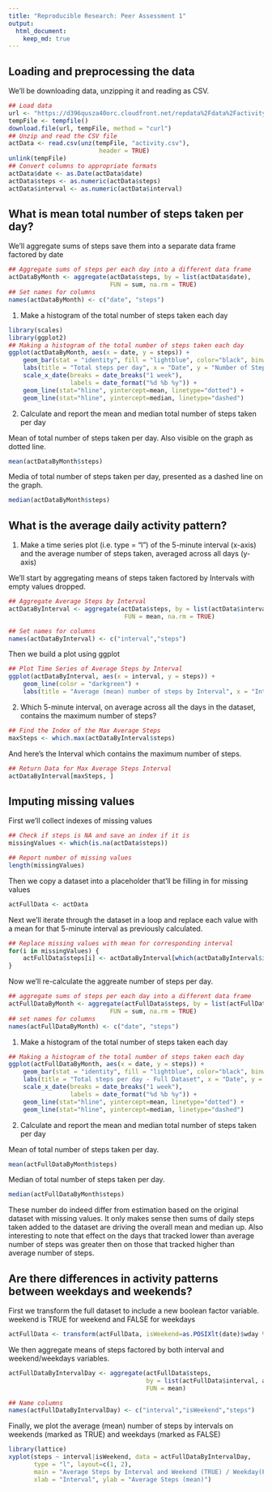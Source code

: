 ```yaml
---
title: "Reproducible Research: Peer Assessment 1"
output: 
  html_document:
    keep_md: true
---
```


## Loading and preprocessing the data

We'll be downloading data, unzipping it and reading as CSV.
```r
## Load data
url <- "https://d396qusza40orc.cloudfront.net/repdata%2Fdata%2Factivity.zip"
tempFile <- tempfile()
download.file(url, tempFile, method = "curl")
## Unzip and read the CSV file
actData <- read.csv(unz(tempFile, "activity.csv"),
                         header = TRUE)
unlink(tempFile)
## Convert columns to appropriate formats
actData$date <- as.Date(actData$date)
actData$steps <- as.numeric(actData$steps)
actData$interval <- as.numeric(actData$interval)
```


## What is mean total number of steps taken per day?

We'll aggregate sums of steps save them into a separate data frame factored by date

```r
## Aggregate sums of steps per each day into a different data frame
actDataByMonth <- aggregate(actData$steps, by = list(actData$date),
                            FUN = sum, na.rm = TRUE)
## Set names for columns
names(actDataByMonth) <- c("date", "steps")
```

1. Make a histogram of the total number of steps taken each day
``` r
library(scales)
library(ggplot2)
## Making a histogram of the total number of steps taken each day
ggplot(actDataByMonth, aes(x = date, y = steps)) + 
    geom_bar(stat = "identity", fill = "lightblue", color="black", binwidth = 2000) + 
    labs(title = "Total steps per day", x = "Date", y = "Number of Steps") +
    scale_x_date(breaks = date_breaks("1 week"),
                 labels = date_format("%d %b %y")) +
    geom_line(stat="hline", yintercept=mean, linetype="dotted") +
    geom_line(stat="hline", yintercept=median, linetype="dashed")
```

2. Calculate and report the mean and median total number of steps taken per day

Mean of total number of steps taken per day. Also visible on the graph as dotted line.

``` r
mean(actDataByMonth$steps)
```

Media of total number of steps taken per day, presented as a dashed line on the graph.

``` r
median(actDataByMonth$steps)
```

## What is the average daily activity pattern?

1. Make a time series plot (i.e. type = "l") of the 5-minute interval (x-axis) and the average number of steps taken, averaged across all days (y-axis)

We'll start by aggregating means of steps taken factored by Intervals with empty values dropped.

``` r
## Aggregate Average Steps by Interval
actDataByInterval <- aggregate(actData$steps, by = list(actData$interval),
                                FUN = mean, na.rm = TRUE)

## Set names for columns
names(actDataByInterval) <- c("interval","steps")
```

Then we build a plot using ggplot

``` r
## Plot Time Series of Average Steps by Interval
ggplot(actDataByInterval, aes(x = interval, y = steps)) + 
    geom_line(color = "darkgreen") + 
    labs(title = "Average (mean) number of steps by Interval", x = "Interval", y = "Number of steps")
```

2. Which 5-minute interval, on average across all the days in the dataset, contains the maximum number of steps?

``` r
## Find the Index of the Max Average Steps
maxSteps <- which.max(actDataByInterval$steps)
```

And here's the Interval which contains the maximum number of steps.

``` r
## Return Data for Max Average Steps Interval
actDataByInterval[maxSteps, ]
```

## Imputing missing values

First we'll collect indexes of missing values

``` r
## Check if steps is NA and save an index if it is
missingValues <- which(is.na(actData$steps))

## Report number of missing values
length(missingValues)
```

Then we copy a dataset into a placeholder that'll be filling in for missing values
``` r
actFullData <- actData
```

Next we'll iterate through the dataset in a loop and replace each value with a mean for that 5-minute interval as previously calculated.

``` r
## Replace missing values with mean for corresponding interval
for(i in missingValues) {
    actFullData$steps[i] <- actDataByInterval[which(actDataByInterval$interval == actFullData[i, "interval"]), "steps"]
}
```

Now we'll re-calculate the aggreate number of steps per day.

```r
## aggregate sums of steps per each day into a different data frame
actFullDataByMonth <- aggregate(actFullData$steps, by = list(actFullData$date),
                            FUN = sum, na.rm = TRUE)
## set names for columns
names(actFullDataByMonth) <- c("date", "steps")
```

1. Make a histogram of the total number of steps taken each day
``` r
## Making a histogram of the total number of steps taken each day
ggplot(actFullDataByMonth, aes(x = date, y = steps)) + 
    geom_bar(stat = "identity", fill = "lightblue", color="black", binwidth = 2000) + 
    labs(title = "Total steps per day - Full Dataset", x = "Date", y = "Number of Steps") +
    scale_x_date(breaks = date_breaks("1 week"),
                 labels = date_format("%d %b %y")) +
    geom_line(stat="hline", yintercept=mean, linetype="dotted") +
    geom_line(stat="hline", yintercept=median, linetype="dashed")
```

2. Calculate and report the mean and median total number of steps taken per day

Mean of total number of steps taken per day.
``` r
mean(actFullDataByMonth$steps)
```

Median of total number of steps taken per day.
``` r
median(actFullDataByMonth$steps)
```

These number do indeed differ from estimation based on the original dataset with missing values. It only makes sense then sums of daily steps taken added to the dataset are driving the overall mean and median up. Also interesting to note that effect on the days that tracked lower than average number of steps was greater then on those that tracked higher than average number of steps.

## Are there differences in activity patterns between weekdays and weekends?

First we transform the full dataset to include a new boolean factor variable. weekend is TRUE for weekend and FALSE for weekdays
``` r
actFullData <- transform(actFullData, isWeekend=as.POSIXlt(date)$wday %in% c(0, 6))
```

We then aggregate means of steps factored by both interval and weekend/weekdays variables.
``` r
actFullDataByIntervalDay <- aggregate(actFullData$steps,
                                      by = list(actFullData$interval, actFullData$isWeekend),
                                      FUN = mean)

## Name columns
names(actFullDataByIntervalDay) <- c("interval","isWeekend","steps")
```

Finally, we plot the average (mean) number of steps by intervals on weekends (marked as TRUE) and weekdays (marked as FALSE)
``` r
library(lattice)
xyplot(steps ~ interval|isWeekend, data = actFullDataByIntervalDay,
       type = "l", layout=c(1, 2),
       main = "Average Steps by Interval and Weekend (TRUE) / Weekday(FALSE)",
       xlab = "Interval", ylab = "Average Steps (mean)")
```
